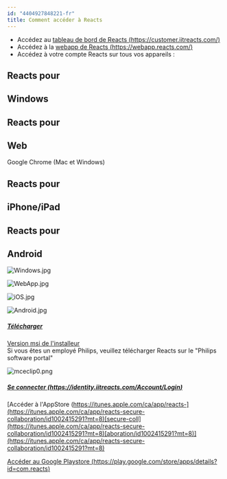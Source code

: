 ```yaml
---
id: "4404927848221-fr"
title: Comment accéder à Reacts
---
```

*   Accédez au [tableau de bord de Reacts (https://customer.iitreacts.com/)](https://customer.iitreacts.com/)
*   Accédez à la [webapp de Reacts (https://webapp.reacts.com/)](https://webapp.reacts.com/)
*   Accédez à votre compte Reacts sur tous vos appareils :

**Reacts pour**
---------------

Windows
---------------

**Reacts** **pour**
-------------------

Web
---

Google Chrome (Mac et Windows)

**Reacts** **pour**
-------------------

iPhone/iPad
-----------

**Reacts pour**
---------------

Android
-------

![Windows.jpg](@assets/attachments/Windows.jpg)

![WebApp.jpg](@assets/attachments/WebApp.jpg)

![iOS.jpg](@assets/attachments/iOS.jpg)

![Android.jpg](@assets/attachments/Android.jpg)

##### [Télécharger](https://reactskpgpackages.blob.core.windows.net/installer/ReactsInstall.exe)  
[Version msi de l'installeur](https://reactskpgpackages.blob.core.windows.net/installer/Reacts.msi)  
 Si vous êtes un employé Philips, veuillez télécharger Reacts sur le "Philips software portal"

![mceclip0.png](@assets/attachments/9232287096349.png)

##### [Se connecter (https://identity.iitreacts.com/Account/Login)](https://identity.iitreacts.com/Account/Login)

[Accéder à l'AppStore (https://itunes.apple.com/ca/app/reacts-](https://itunes.apple.com/ca/app/reacts-secure-collaboration/id1002415291?mt=8)[secure-coll](https://itunes.apple.com/ca/app/reacts-secure-collaboration/id1002415291?mt=8)[aboration/id1002415291?mt=8)](https://itunes.apple.com/ca/app/reacts-secure-collaboration/id1002415291?mt=8)

[Accéder au Google Playstore (https://play.google.com/store/apps/details?id=com.reacts)](https://play.google.com/store/apps/details?id=com.reacts)
